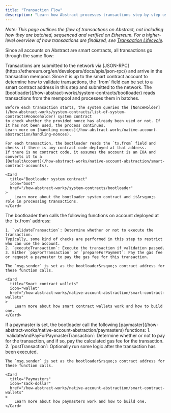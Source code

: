 ```yaml
---
title: "Transaction Flow"
description: "Learn how Abstract processes transactions step-by-step using native account abstraction."
---
```


_Note: This page outlines the flow of transactions on Abstract, not including how they are batched,
sequenced and verified on Ethereum. For a higher-level overview of how transactions are finalized, see
[Transaction Lifecycle](/how-abstract-works/architecture/transaction-lifecycle)._

Since all accounts on Abstract are smart contracts, all transactions go through the same flow:

<Steps>
  <Step title="Submitting transactions">
    Transactions are submitted to the network via [JSON-RPC](https://ethereum.org/en/developers/docs/apis/json-rpc/)
    and arrive in the transaction mempool. Since it is up to the smart contract account to determine how to validate transactions,
    the `from` field can be set to a smart contract address in this step and submitted to the network.
  </Step>

  <Step title="Bootloader processing">
    The [bootloader](/how-abstract-works/system-contracts/bootloader) reads transactions from the mempool
    and processes them in batches.

    Before each transaction starts, the system queries the [NonceHolder](/how-abstract-works/system-contracts/list-of-system-contracts#nonceholder) system contract
    to check whether the provided nonce has already been used or not. If it has not been used, the process continues.
    Learn more on [handling nonces](/how-abstract-works/native-account-abstraction/handling-nonces).

    For each transaction, the bootloader reads the `tx.from` field and checks if there is any contract code deployed at that address.
    If there is no contract code, it assumes the account is an EOA and converts it to a
    [DefaultAccount](/how-abstract-works/native-account-abstraction/smart-contract-accounts).

    <Card
      title="Bootloader system contract"
      icon="boot"
      href="/how-abstract-works/system-contracts/bootloader"
    >
        Learn more about the bootloader system contract and it&rsquo;s role in processing transactions.
    </Card>

</Step>

<Step title="Smart contract account validation & execution">
    The bootloader then calls the following functions on account deployed at the `tx.from` address:
  
    1. `validateTransaction`: Determine whether or not to execute the transaction. 
    Typically, some kind of checks are performed in this step to restrict who can use the account.
    2. `executeTransaction`: Execute the transaction if validation passed.
    3. Either `payForTransaction` or `prepareForPayment`: Pay the gas fee or request a paymaster to pay the gas fee for this transaction.
  
    The `msg.sender` is set as the bootloader&rsquo;s contract address for these function calls.

    <Card
      title="Smart contract wallets"
      icon="wallet"
      href="/how-abstract-works/native-account-abstraction/smart-contract-wallets"
    >
        Learn more about how smart contract wallets work and how to build one.
    </Card>

  </Step>

<Step title="Paymasters (optional)">
    If a paymaster is set, the bootloader call the following [paymaster](/how-abstract-works/native-account-abstraction/paymasters) functions:
        1. `validateAndPayForPaymasterTransaction`: Determine whether or not to pay for the transaction, and if so, pay the calculated gas fee for the transaction.
        2. `postTransaction`: Optionally run some logic after the transaction has been executed.

    The `msg.sender` is set as the bootloader&rsquo;s contract address for these function calls.

    <Card
      title="Paymasters"
      icon="sack-dollar"
      href="/how-abstract-works/native-account-abstraction/smart-contract-wallets"
    >
        Learn more about how paymasters work and how to build one.
    </Card>

  </Step>
</Steps>
